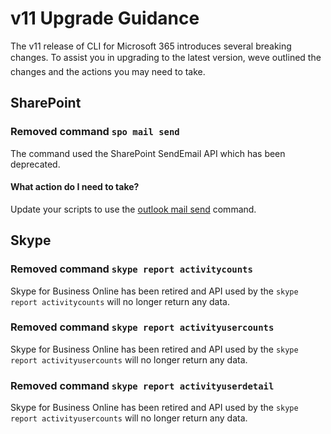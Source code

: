﻿# v11 Upgrade Guidance

The v11 release of CLI for Microsoft 365 introduces several breaking changes. To assist you in upgrading to the latest version, weve outlined the changes and the actions you may need to take.

## SharePoint

### Removed command `spo mail send`

The command used the SharePoint SendEmail API which has been deprecated.

#### What action do I need to take?

Update your scripts to use the [outlook mail send](./cmd/outlook/mail/mail-send.mdx) command.

## Skype

### Removed command `skype report activitycounts`

Skype for Business Online has been retired and API used by the `skype report activitycounts` will no longer return any data.

### Removed command `skype report activityusercounts`

Skype for Business Online has been retired and API used by the `skype report activityusercounts` will no longer return any data.

### Removed command `skype report activityuserdetail`

Skype for Business Online has been retired and API used by the `skype report activityusercounts` will no longer return any data.